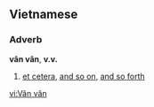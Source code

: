 ==Vietnamese==

===Adverb===
'''vân vân''', '''v.v.'''
#[[et cetera]], [[and so on]], [[and so forth]]

[[vi:Vân vân]]